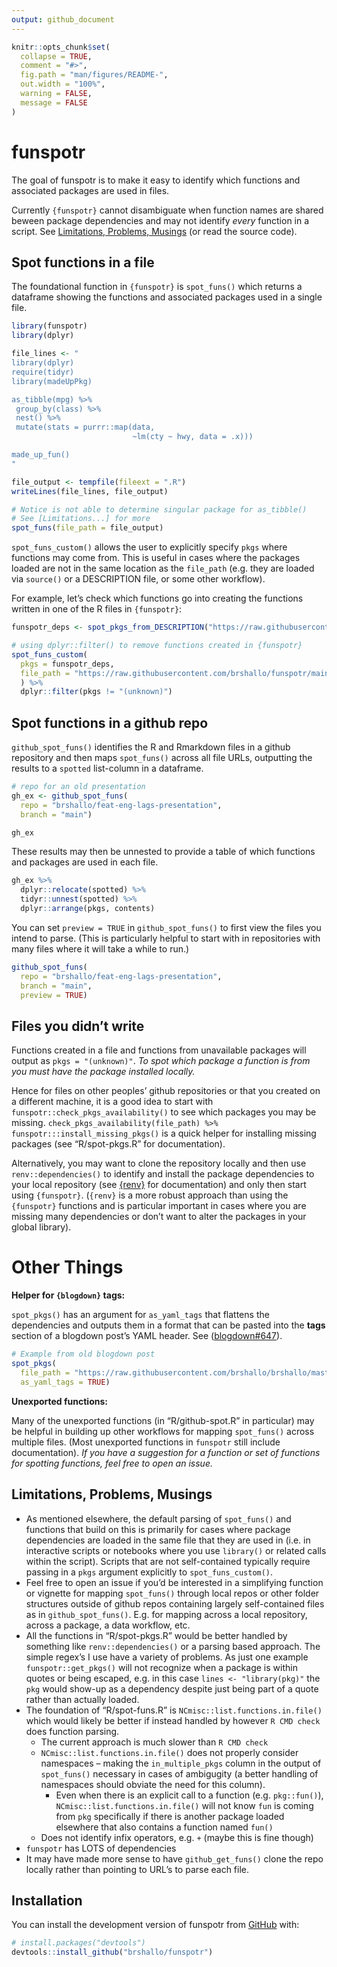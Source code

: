 ```yaml
---
output: github_document
---
```


<!-- README.md is generated from README.Rmd. Please edit that file -->

```r
knitr::opts_chunk$set(
  collapse = TRUE,
  comment = "#>",
  fig.path = "man/figures/README-",
  out.width = "100%",
  warning = FALSE,
  message = FALSE
)
```

# funspotr

<!-- badges: start -->
<!-- badges: end -->

The goal of funspotr is to make it easy to identify which functions and associated packages are used in files.

Currently `{funspotr}` cannot disambiguate when function names are shared beween package dependencies and may not identify *every* function in a script. See [Limitations, Problems, Musings] (or read the source code).

## Spot functions in a file

The foundational function in `{funspotr}` is `spot_funs()` which returns a dataframe showing the functions and associated packages used in a single file.

```r
library(funspotr)
library(dplyr)

file_lines <- "
library(dplyr)
require(tidyr)
library(madeUpPkg)

as_tibble(mpg) %>%
 group_by(class) %>%
 nest() %>%
 mutate(stats = purrr::map(data,
                           ~lm(cty ~ hwy, data = .x)))

made_up_fun()
"

file_output <- tempfile(fileext = ".R")
writeLines(file_lines, file_output)

# Notice is not able to determine singular package for as_tibble()
# See [Limitations...] for more
spot_funs(file_path = file_output)
```

`spot_funs_custom()` allows the user to explicitly specify `pkgs` where functions may come from. This is useful in cases where the packages loaded are not in the same location as the `file_path` (e.g. they are loaded via `source()` or a DESCRIPTION file, or some other workflow). 

<!-- The example below uses `spot_pkgs_from_DESCRIPTION()` to load in package dependencies and then passes the resulting character vector to `spot_funs_custom()`. -->

For example, let's check which functions go into creating the functions written in one of the R files in `{funspotr}`:

```r
funspotr_deps <- spot_pkgs_from_DESCRIPTION("https://raw.githubusercontent.com/brshallo/funspotr/main/DESCRIPTION")

# using dplyr::filter() to remove functions created in {funspotr}
spot_funs_custom(
  pkgs = funspotr_deps,
  file_path = "https://raw.githubusercontent.com/brshallo/funspotr/main/R/spot-funs.R"
  ) %>% 
  dplyr::filter(pkgs != "(unknown)")
```

## Spot functions in a github repo

`github_spot_funs()` identifies the R and Rmarkdown files in a github repository and then maps `spot_funs()` across all file URLs, outputting the results to a `spotted` list-column in a dataframe.

```r
# repo for an old presentation
gh_ex <- github_spot_funs(
  repo = "brshallo/feat-eng-lags-presentation", 
  branch = "main")

gh_ex
```

These results may then be unnested to provide a table of which functions and packages are used in each file.

```r
gh_ex %>% 
  dplyr::relocate(spotted) %>% 
  tidyr::unnest(spotted) %>% 
  dplyr::arrange(pkgs, contents)
```

You can set `preview = TRUE` in `github_spot_funs()` to first view the files you intend to parse. (This is particularly helpful to start with in repositories with many files where it will take a while to run.)

```r
github_spot_funs(
  repo = "brshallo/feat-eng-lags-presentation", 
  branch = "main",
  preview = TRUE)
```

## Files you didn't write

Functions created in a file and functions from unavailable packages will output as `pkgs = "(unknown)"`. *To spot which package a function is from you must have the package installed locally.*

Hence for files on other peoples' github repositories or that you created on a different machine, it is a good idea to start with `funspotr::check_pkgs_availability()` to see which packages you may be missing. `check_pkgs_availability(file_path) %>% funspotr:::install_missing_pkgs()` is a quick helper for installing missing packages (see "R/spot-pkgs.R" for documentation). 

Alternatively, you may want to clone the repository locally and then use `renv::dependencies()` to identify and install the package dependencies to your local repository (see [{renv}](https://rstudio.github.io/renv/) for documentation) and only then start using `{funspotr}`. (`{renv}` is a more robust approach than using the `{funspotr}` functions and is particular important in cases where you are missing many dependencies or don't want to alter the packages in your global library).

# Other Things

**Helper for `{blogdown}` tags:**

`spot_pkgs()` has an argument for `as_yaml_tags` that flattens the dependencies and outputs them in a format that can be pasted into the **tags** section of a blogdown post's YAML header. See ([blogdown#647](https://github.com/rstudio/blogdown/issues/647)).

```r
# Example from old blogdown post
spot_pkgs(
  file_path = "https://raw.githubusercontent.com/brshallo/brshallo/master/content/post/2020-02-06-maximizing-magnetic-volume-the-perfect-bowl.Rmd",
  as_yaml_tags = TRUE)
```

**Unexported functions:**

Many of the unexported functions (in "R/github-spot.R" in particular) may be helpful in building up other workflows for mapping `spot_funs()` across multiple files. (Most unexported functions in `funspotr` still include documentation). *If you have a suggestion for a function or set of functions for spotting functions, feel free to open an issue.* 

<!-- **If you've used {funspotr} to map the R functions and packages of a public blog or repository, open an issue to add a link in the README.** -->


## Limitations, Problems, Musings

* As mentioned elsewhere, the default parsing of `spot_funs()` and functions that build on this is primarily for cases where package dependencies are loaded in the same file that they are used in (i.e. in interactive scripts or notebooks where you use `library()` or related calls within the script). Scripts that are not self-contained typically require passing in a `pkgs` argument explicitly to `spot_funs_custom()`.
* Feel free to open an issue if you'd be interested in a simplifying function or vignette for mapping `spot_funs()` through local repos or other folder structures outside of github repos containing largely self-contained files as in `github_spot_funs()`. E.g. for mapping across a local repository, across a package, a data workflow, etc.
* All the functions in "R/spot-pkgs.R" would be better handled by something like `renv::dependencies()` or a parsing based approach. The simple regex's I use have a variety of problems. As just one example `funspotr::get_pkgs()` will not recognize when a package is within quotes or being escaped, e.g. in this case `lines <- "library(pkg)"`  the `pkg` would show-up as a dependency despite just being part of a quote rather than actually loaded.
* The foundation of "R/spot-funs.R" is `NCmisc::list.functions.in.file()` which would likely be better if instead handled by however `R CMD check` does function parsing. 
    * The current approach is much slower than `R CMD check`
    * `NCmisc::list.functions.in.file()` does not properly consider namespaces -- making the `in_multiple_pkgs` column in the output of `spot_funs()` necessary in cases of ambigugity (a better handling of namespaces should obviate the need for this column).
        * Even when there is an explicit call to a function (e.g. `pkg::fun()`), `NCmisc::list.functions.in.file()` will not know `fun` is coming from `pkg` specifically if there is another package loaded elsewhere that also contains a function named `fun()`
    * Does not identify infix operators, e.g. `+` (maybe this is fine though)
* `funspotr` has LOTS of dependencies
* It may have made more sense to have `github_get_funs()` clone the repo locally rather than pointing to URL's to parse each file.

## Installation

You can install the development version of funspotr from [GitHub](https://github.com/) with:

``` r
# install.packages("devtools")
devtools::install_github("brshallo/funspotr")
```
